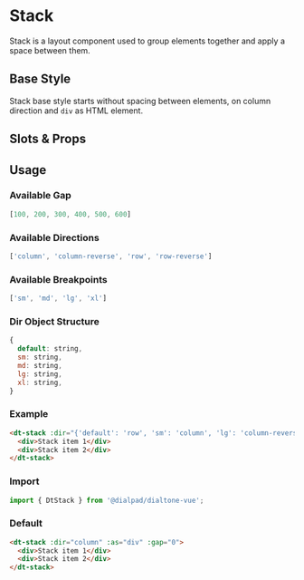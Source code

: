 
# Stack

<Subtitle>
  Stack is a layout component used to group elements together and apply a space between them.
</Subtitle>

## Base Style

Stack base style starts without spacing between elements, on column direction and `div` as HTML element.

## Slots & Props

<ArgsTable of={DtStack} />

## Usage

### Available Gap

```js
[100, 200, 300, 400, 500, 600]
```

### Available Directions

```js
['column', 'column-reverse', 'row', 'row-reverse']
```

### Available Breakpoints

```js
['sm', 'md', 'lg', 'xl']
```

### Dir Object Structure

```js
{
  default: string,
  sm: string,
  md: string,
  lg: string,
  xl: string,
}
```

### Example

```html
<dt-stack :dir="{'default': 'row', 'sm': 'column', 'lg': 'column-reverse'}" :as='div' :gap='100'>
  <div>Stack item 1</div>
  <div>Stack item 2</div>
</dt-stack>
```

### Import

```jsx
import { DtStack } from '@dialpad/dialtone-vue';
```

### Default

```html
<dt-stack :dir="column" :as="div" :gap="0">
  <div>Stack item 1</div>
  <div>Stack item 2</div>
</dt-stack>
```
